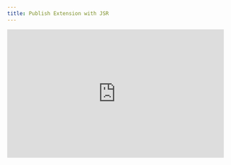 ```yaml
---
title: Publish Extension with JSR
---
```


<div class="not-content">
  <iframe
    width="100%"
    height="300px"
    src="https://www.youtube.com/embed/wPdWLsbxHpY"
    title="Kunkun: Publish Extension Through JSR"
    frameborder="0"
    allow="accelerometer; autoplay; clipboard-write; encrypted-media; gyroscope; picture-in-picture; web-share"
    referrerpolicy="strict-origin-when-cross-origin"
    allowfullscreen
  ></iframe>
</div>
